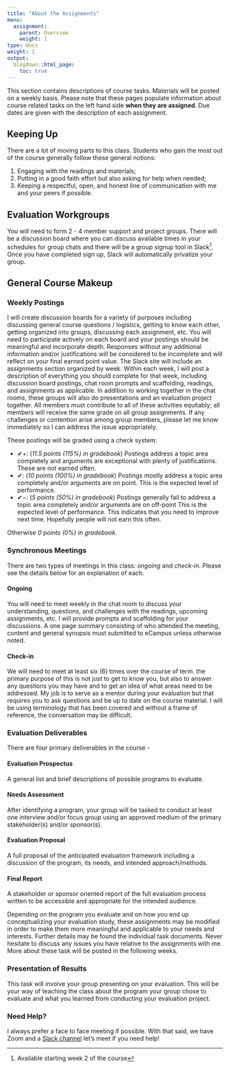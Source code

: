 ```yaml
---
title: "About the Assignments"
menu:
  assignment:
    parent: Overview
    weight: 1
type: docs
weight: 1
output:
  blogdown::html_page:
    toc: true
---
```


This section contains descriptions of course tasks. Materials will be posted on a weekly basis. Please note that these pages populate information about course related tasks on the left hand side **when they are assigned**. Due dates are given with the description of each assignment.

## Keeping Up

There are a lot of moving parts to this class. Students who gain the most out of the course generally follow these general notions:

1. Engaging with the readings and materials;
2. Putting in a good faith effort but also asking for help when needed; 
3. Keeping a respectful, open, and honest line of communication with me and your peers if possible.

## Evaluation Workgroups
You will need to form 2 - 4 member support and project groups. There will be a discussion board where you can discuss available times in your schedules for group chats and there will be a group signup tool in Slack^[Available starting week 2 of the course]. Once you have completed sign up, Slack will automatically privatize your group. 

## General Course Makeup

### Weekly Postings
I will create discussion boards for a variety of purposes including discussing general course questions / logistics, getting to know each other, getting organized into groups, discussing each assignment, etc. You will need to participate actively on each board and your postings should be meaningful and incorporate depth. Responses without any additional information and/or justifications will be considered to be incomplete and will reflect on your final earned point value. The Slack site will include an assignments section organized by week. Within each week, I will post a description of everything you should complete for that week, including discussion board postings, chat room prompts and scaffolding, readings, and assignments as applicable. In addition to working together in the chat rooms, these groups will also do presentations and an evaluation project together. All members must contribute to all of these activities equitably; all members will receive the same grade on all group assignments. If any challenges or contention arise among group members, please let me know immediately so I can address the issue appropriately.  

These postings will be graded using a check system:
  
  - ✔+: (*11.5 points (115%) in gradebook*) Postings address a topic area completely and arguments are exceptional with plenty of justifications. These are not earned often.
- ✔: (*10 points (100%) in gradebook*) Postings mostly address a topic area completely and/or arguments are on point. This is the expected level of performance.
- ✔−: (*5 points (50%) in gradebook*) Postings generally fail to address a topic area completely and/or arguments are on off-point This is the expected level of performance. This indicates that you need to improve next time. Hopefully people will not earn this often.

Otherwise *0 points (0%) in gradebook*.

### Synchronous Meetings
There are two types of meetings in this class: *ongoing* and *check-in*. Please see the details below for an explanation of each.

#### Ongoing
You will need to meet weekly in the chat room to discuss your understanding, questions, and challenges with the readings, upcoming assignments, etc. I will provide prompts and scaffolding for your discussions. A one page summary consisting of who attended the meeting, content and general synopsis must submitted to eCampus unless otherwise noted.

#### Check-in
We will need to meet at least six (6) times over the course of term. the primary purpose of this is not just to get to know you, but also to answer any questions you may have and to get an idea of what areas need to be addressed. My job is to serve as a mentor during your evaluation but that requires you to ask questions and be up to date on the course material. I will be using terminology that has been covered and without a frame of reference, the conversation may be difficult.

### Evaluation Deliverables
There are four primary deliverables in the course - 

#### Evaluation Prospectus
A general list and brief descriptions of possible programs to evaluate.

#### Needs Assessment
After identifying a program, your group will be tasked to conduct at least one interview and/or focus group using an approved medium of the primary stakeholder(s) and/or sponsor(s). 

#### Evaluation Proposal
A full proposal of the anticipated evaluation framework including a discussion of the program, its needs, and intended approach/methods.

#### Final Report
A stakeholder or sponsor oriented report of the full evaluation process written to be accessible and appropriate for the intended audience.  

Depending on the program you evaluate and on how you end up conceptualizing your evaluation study, these assignments may be modified in order to make them more meaningful and applicable to your needs and interests. Further details may be found the individual task documents. Never hesitate to discuss any issues you have relative to the assignments with me. More about these task will be posted in the following weeks. 

### Presentation of Results
This task will involve your group presenting on your evaluation. This will be your way of teaching the class about the program your group chose to evaluate and what you learned from conducting your evaluation project.

### Need Help?
I always prefer a face to face meeting if possible. With that said, we have Zoom and a [Slack channel](https:/2021edp617.slack.com){target="_blank"} let's meet if you need help! 

